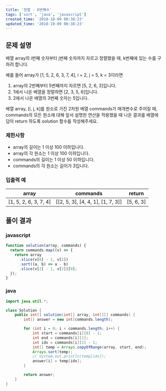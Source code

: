```yaml
---
title: '정렬 - K번째수'
tags: ['sort', 'java', 'javascript']
created_time: '2018-10-09 00:38:23'
updated_time: '2018-10-09 00:38:23'
---
```


## 문제 설명

배열 array의 i번째 숫자부터 j번째 숫자까지 자르고 정렬했을 때, k번째에 있는 수를 구하려 합니다.

예를 들어 array가 [1, 5, 2, 6, 3, 7, 4], i = 2, j = 5, k = 3이라면

1. array의 2번째부터 5번째까지 자르면 [5, 2, 6, 3]입니다.
2. 1에서 나온 배열을 정렬하면 [2, 3, 5, 6]입니다.
3. 2에서 나온 배열의 3번째 숫자는 5입니다.

배열 array, [i, j, k]를 원소로 가진 2차원 배열 commands가 매개변수로 주어질 때, commands의 모든 원소에 대해 앞서 설명한 연산을 적용했을 때 나온 결과를 배열에 담아 return 하도록 solution 함수를 작성해주세요.

### 제한사항

- array의 길이는 1 이상 100 이하입니다.
- array의 각 원소는 1 이상 100 이하입니다.
- commands의 길이는 1 이상 50 이하입니다.
- commands의 각 원소는 길이가 3입니다.

### 입출력 예

| array                 | commands                          | return    |
| --------------------- | --------------------------------- | --------- |
| [1, 5, 2, 6, 3, 7, 4] | [[2, 5, 3], [4, 4, 1], [1, 7, 3]] | [5, 6, 3] |

## 풀이 결과

### javascript

```javascript
function solution(array, commands) {
  return commands.map((v) => {
    return array
      .slice(v[0] - 1, v[1])
      .sort((a, b) => a - b)
      .slice(v[2] - 1, v[2])[0];
  });
}
```

### java

```java
import java.util.*;

class Solution {
    public int[] solution(int[] array, int[][] commands) {
        int[] answer = new int[commands.length];

        for (int i = 0; i < commands.length; i++) {
            int start = commands[i][0] - 1;
            int end = commands[i][1];
            int idx = commands[i][2] - 1;
            int[] temp = Arrays.copyOfRange(array, start, end);
            Arrays.sort(temp);
            // System.out.println(temp[idx]);
            answer[i] = temp[idx];
        }

        return answer;
    }
}
```

